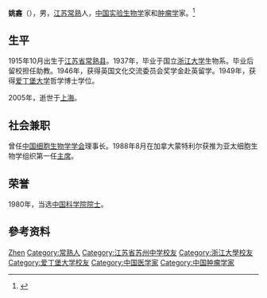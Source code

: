 {{Infobox_Person
| name = 姚錱
|image= 
|box_width= 
|occupation= 
| period = 
|birth_name=
| other_names =
| Sex =男
|birth_date= {{Birth date|1915|10|18}}
|birth_place= {{ROC-1912}}[[江苏省|江苏省]][[常熟县|常熟县]]
|death_date= {{death date and age|2005|11|4|1915|10|18}}
|death_place= {{CHN}}[[上海|上海]]
| nationality ={{PRC}}
| residence =
| party =
| religion =
| spouse = 
| relatives = 
|education= 
| past = 
{{Infobox_People_CAS
|学部=生命科学和医学学部
|专业=实验生物学
|当选年=1980年
}}
| work =
|awards=
}}
'''姚錱'''（{{bd|1915年|10月18日|2005年|11月4日|catIdx=Y姚}}），男，[[江苏|江苏]][[常熟|常熟]]人，[[中华人民共和国|中国]][[实验生物学|实验生物学]]家和[[肿瘤学|肿瘤学]]家。<ref>{{Cite web|url=http://www.cls.zju.edu.cn/chinese/redir.php?catalog_id=523&object_id=51643|title=姚錱|accessdate=2018-10-13|work=浙江大学生命科学学院|archive-url=https://web.archive.org/web/20181013093537/http://www.cls.zju.edu.cn/chinese/redir.php?catalog_id=523&object_id=51643|archive-date=2018-10-13|dead-url=yes}}</ref>

== 生平 ==
1915年10月出生于[[江苏省|江苏省]][[常熟县|常熟县]]。1937年，毕业于国立[[浙江大学|浙江大学]]生物系。毕业后留校担任助教。1946年，获得英国文化交流委员会奖学金赴英留学。1949年，获得[[爱丁堡大学|爱丁堡大学]]哲学博士学位。

2005年，逝世于[[上海|上海]]。

== 社会兼职 ==
曾任[[中国细胞生物学学会|中国细胞生物学学会]]理事长。1988年8月在加拿大蒙特利尔获推为亚太细胞生物学组织第一任[[主席|主席]]。

==荣誉==
1980年，当选[[中国科学院|中国科学院]][[院士|院士]]。

== 參考资料 ==
{{reflist}}

{{中国科学院生命科学和医学学部院士}}

{{Authority control}}
{{DEFAULTSORT:Yao}}
[[Category:姚姓|Zhen]]
[[Category:常熟人|Category:常熟人]]
[[Category:江苏省苏州中学校友|Category:江苏省苏州中学校友]]
[[Category:浙江大學校友|Category:浙江大學校友]]
[[Category:爱丁堡大学校友|Category:爱丁堡大学校友]]
[[Category:中国医学家|Category:中国医学家]]
[[Category:中国肿瘤学家|Category:中国肿瘤学家]]